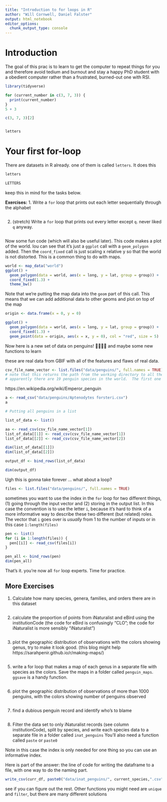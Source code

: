 ```yaml
---
title: "Introduction to for loops in R"
author: "Will Cornwell, Daniel Falster"
output: html_notebook
editor_options: 
  chunk_output_type: console
---
```


# Introduction

The goal of this prac is to learn to get the computer to repeat things for you and therefore avoid tedium and burnout and stay a happy PhD student with a obedient computer rather than a frustrated, burned-out one with RSI. 
```r
library(tidyverse)

for (current_number in c(3, 7, 3)) {
  print(current_number)
}
5 + 3

c(3, 7, 3)[2]


letters
```

# Your first for-loop

There are datasets in R already.  one of them is called `letters`.  It does this

```r
letters

LETTERS
```

keep this in mind for the tasks below.

**Exercises:**
1. Write a `for` loop that prints out each letter sequentially through the alphabet

```r

```

2. (stretch) Write a `for` loop that prints out every letter except `q`.  never liked `q` anyway.  

```r

```


Now some fun code (which will also be useful later). This code makes a plot of the world.  Iou can see that it's just a `ggplot` call with a `geom_polygon` added.  Then the `coord_fixed` call is just scaling x relative y so that the world is not distorted.  This is a common thing to do with maps.

```r
world <- map_data("world")
ggplot() +
  geom_polygon(data = world, aes(x = long, y = lat, group = group)) +
  coord_fixed(1.3) +
  theme_bw()
```

Note that we're putting the map data into the `geom` part of this call.  This means that we can add additional data to other geoms and plot on top of the map 

```r
origin <- data.frame(x = 0, y = 0)

ggplot() +
  geom_polygon(data = world, aes(x = long, y = lat, group = group)) +
  coord_fixed(1.3) +
  geom_point(data = origin, aes(x = x, y = 0), col = "red", size = 5)
```

Now here is a new set of data on penguins! 🐧🐧🐧🐧 and maybe some new functions to learn

these are real data from GBIF with all of the features and flaws of real data.  

```r
csv_file_name_vector <- list.files("data/penguins/", full.names = TRUE)
# note that this returns the path from the working directory to all the penguin files.
# apparently there are 19 penguin species in the world.  The first one alphabetically is Aptenodytes forsteri
```

https://en.wikipedia.org/wiki/Emperor_penguin


```r
a <- read_csv("data/penguins/Aptenodytes forsteri.csv")
a

# Putting all penguins in a list

list_of_data <- list()

aa <- read_csv(csv_file_name_vector[1])
list_of_data[[1]] <- read_csv(csv_file_name_vector[1])
list_of_data[[2]] <- read_csv(csv_file_name_vector[2])

dim(list_of_data[[1]])
dim(list_of_data[[2]])

output_df <- bind_rows(list_of_data)

dim(output_df)
```

Ugh this is gonna take forever ... what about a loop?

```r
files <- list.files("data/penguins/", full.names = TRUE)
```

sometimes you want to use the index in the `for` loop for two different things, (1) going through the input vector and (2) storing in the output list. In this case the convention is to use the letter `i`, because it's hard to think of a more informative way to describe these two different (but related) roles.  The vector that `i` goes over is *usually* from 1 to the number of inputs or in this case `1:length(files)`

```r
pen <- list()
for (i in 1:length(files)) {
  pen[[i]] <- read_csv(files[i])
}

pen_all <- bind_rows(pen)
dim(pen_all)
```

That's it. you're now all `for` loop experts. Time for practice.  

## More Exercises

1. Calculate how many species, genera, families, and orders there are in this dataset

```r

```

2. calculate the proportion of points from iNaturalist and eBird using the institutionCode (the code for eBird is confusingly "CLO"; the code for iNaturalist is more sensibly "iNaturalist")

```r

```

3. plot the geographic distribution of observations with the colors showing genus, try to make it look good.  (this blog might help https://sarahpenir.github.io/r/making-maps/)

```r

```

5. write a for loop that makes a map of each genus in a separate file with species as the colors.  Save the maps in a folder called `penguin_maps`.  `ggsave` is a handy function.  

```r

```

6. plot the geographic distribution of observations of more than 1000 penguins, with the colors showing number of penguins observed

```r

```


7. find a dubious penguin record and identify who's to blame
```r

```

8. Filter the data set to only iNaturalist records (see column institutionCode), split by species, and write each species data to a separate file in a folder called `inat_penguins`  You'll also need a function called `paste` or `paste0`

Note in this case the index is only needed for one thing so you can use an informative index.

Here is part of the answer: the line of code for writing the dataframe to a file, with one way to do the naming part.  

```r
write_csv(curr_df, paste0("data/inat_penguins/", current_species,".csv"))
```

see if you can figure out the rest.  Other functions you might need are `unique` and `filter`, but there are many different solutions

```r

```

